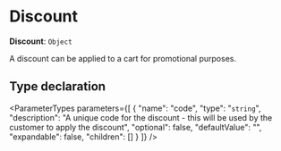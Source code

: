 
# Discount

 **Discount**: `Object`

A discount can be applied to a cart for promotional purposes.

## Type declaration

<ParameterTypes parameters={[
  {
    "name": "code",
    "type": "`string`",
    "description": "A unique code for the discount - this will be used by the customer to apply the discount",
    "optional": false,
    "defaultValue": "",
    "expandable": false,
    "children": []
  }
]} />
